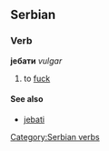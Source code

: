 ==Serbian==
===Verb===
'''јебати''' ''vulgar''
#to [[fuck]]
====See also====
*[[jebati]]
[[Category:Serbian verbs]]